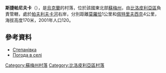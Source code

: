 {{coord|51|9|11|N|34|27|40|E|scale:100000_region:UA|display=title}}

'''斯捷帕尼夫卡'''（{{lang-uk|Степанівка}}），是[[烏克蘭|烏克蘭]]的村落，位於該國東北部[[蘇梅州|蘇梅州]]，由[[比洛皮利亞區|比洛皮利亞區]]負責管轄，處於[[帕夫利夫卡河|帕夫利夫卡河]]右岸，分別距離[[莫羅恰|莫羅恰]]1公里和[[佩特里夫西克_(比洛皮利亞區)|佩特里夫西克]]4公里，海拔高度170米，2001年人口120。

==參考資料==
* [http://w1.c1.rada.gov.ua/pls/z7502/A005?rdat1=02.02.2010&rf7571=28631 Степанівка]{{dead link|date=2018年3月 |bot=InternetArchiveBot |fix-attempted=yes }}
* [http://weather.in.ua/ua/symskaja/25145 Погода в селі ] {{Wayback|url=http://weather.in.ua/ua/symskaja/25145 |date=20111219212805 }}

{{DEFAULTSORT:Степанівка}}

[[Category:蘇梅州村落|Category:蘇梅州村落]]
[[Category:比洛皮利亞區村落|Category:比洛皮利亞區村落]]


{{Sumy-geo-stub}}